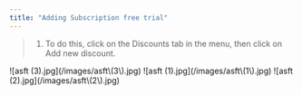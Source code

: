 ```yaml
---
title: "Adding Subscription free trial"
---
```


> 1. To do this, click on the Discounts tab in the menu, then click on Add new discount.

<Steps>
  <Step title="To do this, click on the Discounts tab in the menu, then click on Add new discount.">
    ![asft (3).jpg](/images/asft\(3\).jpg)
  </Step>
  <Step title="Enter the name of your discount. Under Rules select Contains product with minimum quantity. Select your recurring product and variant. ">
    ![asft (1).jpg](/images/asft\(1\).jpg)
  </Step>
  <Step title="Under Actions select Subscription Free Trial and select the number of days.">
    ![asft (2).jpg](/images/asft\(2\).jpg)
  </Step>
  <Step title="Click on Save changes.">
    
  </Step>
</Steps>